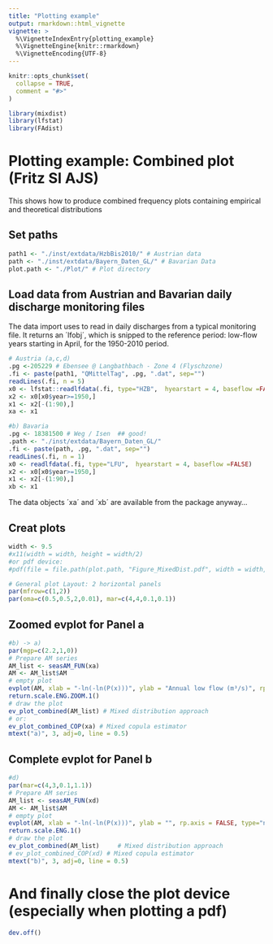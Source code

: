 ```yaml
---
title: "Plotting example"
output: rmarkdown::html_vignette
vignette: >
  %\VignetteIndexEntry{plotting_example}
  %\VignetteEngine{knitr::rmarkdown}
  %\VignetteEncoding{UTF-8}
---
```


```r
knitr::opts_chunk$set(
  collapse = TRUE,
  comment = "#>"
)
```

```r
library(mixdist)
library(lfstat)
library(FAdist)
```

# Plotting example: Combined plot (Fritz SI AJS)
This shows how to produce combined frequency plots containing empirical and theoretical distributions


## Set paths
```r
path1 <- "./inst/extdata/HzbBis2010/" # Austrian data
path <- "./inst/extdata/Bayern_Daten_GL/" # Bavarian Data
plot.path <- "./Plot/" # Plot directory
```

## Load data from Austrian and Bavarian daily discharge monitoring files

The data import uses \package{lfstat} to read in daily discharges from a typical monitoring file. It returns an ´lfobj´, which is snipped to the reference period: low-flow years starting in April, for the 1950-2010 period.
```r
# Austria (a,c,d)
.pg <-205229 # Ebensee @ Langbathbach - Zone 4 (Flyschzone)
.fi <- paste(path1, "QMittelTag", .pg, ".dat", sep="")
readLines(.fi, n = 5)
x0 <- lfstat::readlfdata(.fi, type="HZB",  hyearstart = 4, baseflow =FALSE)
x2 <- x0[x0$year>=1950,]
x1 <- x2[-(1:90),]
xa <- x1
```

```r
#b) Bavaria
.pg <- 18381500 # Weg / Isen  ## good!
.path <- "./inst/extdata/Bayern_Daten_GL/"
.fi <- paste(path, .pg, ".dat", sep="")
readLines(.fi, n = 1)
x0 <- readlfdata(.fi, type="LFU",  hyearstart = 4, baseflow =FALSE)
x2 <- x0[x0$year>=1950,]
x1 <- x2[-(1:90),]
xb <- x1
```

The data objects ´xa´ and ´xb´ are available from the package anyway...

## Creat plots

```r
width <- 9.5
#x11(width = width, height = width/2)
#or pdf device:
#pdf(file = file.path(plot.path, "Figure_MixedDist.pdf", width = width, height = width/2)
```

```r
# General plot Layout: 2 horizontal panels
par(mfrow=c(1,2))
par(oma=c(0.5,0.5,2,0.01), mar=c(4,4,0.1,0.1))
```

## Zoomed evplot for Panel a

```r
#b) -> a)
par(mgp=c(2.2,1,0))
# Prepare AM series
AM_list <- seasAM_FUN(xa)
AM <- AM_list$AM
# empty plot
evplot(AM, xlab = "-ln(-ln(P(x)))", ylab = "Annual low flow (m³/s)", rp.axis = FALSE, type="n", plim=c(0.001, 0.5), ylim=c(min(AM)-((median(AM)-min(AM))/2),median(AM)))
return.scale.ENG.ZOOM.1()
# draw the plot
ev_plot_combined(AM_list) # Mixed distribution approach
# or: 
ev_plot_combined_COP(xa) # Mixed copula estimator
mtext("a)", 3, adj=0, line = 0.5)
```

## Complete evplot for Panel b

```r
#d)
par(mar=c(4,3,0.1,1.1))
# Prepare AM series
AM_list <- seasAM_FUN(xd)
AM <- AM_list$AM
# empty plot
evplot(AM, xlab = "-ln(-ln(P(x)))", ylab = "", rp.axis = FALSE, type="n")
return.scale.ENG.1()
# draw the plot
ev_plot_combined(AM_list)     # Mixed distribution approach
# ev_plot_combined_COP(xd) # Mixed copula estimator
mtext("b)", 3, adj=0, line = 0.5)
```

# And finally close the plot device (especially when plotting a pdf)
```r
dev.off()
```

